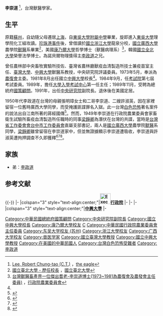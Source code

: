 '''李崇道''' {{BD|1923年|10月2日|2016年|5月15日|}}<ref>[http://www.theeagle.com/obituaries/lee-robert-chung-tao-c-t/article_49dae41b-02ce-5578-88be-07a25b7763c2.html Lee, Robert Chung-tao (C.T.)] {{webarchive|url=https://archive.is/20160820165327/http://www.theeagle.com/obituaries/lee-robert-chung-tao-c-t/article_49dae41b-02ce-5578-88be-07a25b7763c2.html |date=2016-08-20 }}，[[the_eagle|the eagle]]</ref>，台灣獸醫學家。

==生平==
原籍[[蘇州|蘇州]]，自幼隨父母遷居[[上海|上海]]，自[[東吳大學附屬中學|東吳大學附屬中學]]畢業，旋即進入[[東吳大學|東吳大學]]理學院化工組攻讀。[[珍珠港事件|珍珠港事件]]後，曾借讀於[[國立浙江大學|國立浙江大學]]龍泉分校，[[國立廣西大學|國立廣西大學]]農學院[[獸醫|獸醫]]系畢業<ref name="ntpu">[http://www.ntpu.edu.tw/chinese/about/about18_007.php 國立臺北大學 - 歷任校長] {{Wayback|url=http://www.ntpu.edu.tw/chinese/about/about18_007.php |date=20190609104607 }}，[[國立臺北大學|國立臺北大學]]</ref>，美國[[康乃爾大學|康乃爾大學]]哲學博士（獸醫病理系）<ref>[http://www.coa.gov.tw/ws.php?id=22678 台灣獸醫畜產界一位傑出耆老-李崇道博士(1973~1981為農復會及農發會主任委員)] {{Wayback|url=http://www.coa.gov.tw/ws.php?id=22678 |date=20160915043659 }}，[[行政院農業委員會|行政院農業委員會]]</ref>，韓國[[國立全北大學|國立全北大學]]榮譽法學博士。為諾貝爾物理獎得主[[李政道|李政道]]之兄。

曾任農林部中央畜牧實驗所技佐、臺灣省農林廳獸疫血清製造所技士兼疫苗室主任、[[臺灣大學|臺灣大學]]、[[中興大學|中興大學]]獸醫系教授，中央研究院評議委員。1973年5月，奉派為[[農委會|農復會]]主委。1981年8月出任國立[[中興大學|中興大學]]校長<ref name="ntpu" />。1984年9月，任[[考試院|考試院]]第七屆考試委員。1989年，擔任[[大學入學考試中心|大學入學考試中心]]第一任主任；1989年11月，受聘為總統府[[國策顧問|國策顧問]]。1991年，出任[[中央研究院|中央研究院]]副院長。退休後在美國定居。

1950年代李政道在台灣的母親張明璋女士和二哥李崇道、二嫂許淑英，因在家裡留宿一位舊時廣西大學同學，而受掩護匪諜罪名入獄。此一台灣[[白色恐怖|白色恐怖]]著名案件的說法出自江南所著的蔣經國傳<ref>{{cite book|author= 江南(劉宜良)|title=《蔣經國傳：江南版》|location=|publisher=前衛|date=2017-01-13|}}</ref>。然而，1949年李崇道在行政院農業委員會家畜衛生試驗所畜疫血清製造所任職時的同事[[梁錚卿|梁錚卿]]為潛伏在台灣的共諜，當時是[[中國共產黨台灣省工作委員會|台灣省工作委會會]][[中國共產黨臺中市工作委員會|台中市工作委員會]]直屬支部書記，兩人是[[國立廣西大學|國立廣西大學]]農學院[[獸醫|獸醫]]系同學，[[梁錚卿|梁錚卿]]雖曾留宿在李崇道家中，但並無證據顯示李崇道遭吸收，李崇道與許淑英遭拘押調查不久即獲釋<ref>{{cite web|url=https://aa.archives.gov.tw/archivesData.aspx?SystemID=0004931261|title=本所技術員李崇道及助理許淑英被拘一案|publisher=國家檔案管理局|author=行政院農業委員會家畜衛生試驗所血清製造所|date=1950-11-10|access-date=2018-07-17|archive-url=https://web.archive.org/web/20180717100341/https://aa.archives.gov.tw/archivesData.aspx?SystemID=0004931261|archive-date=2018-07-17|dead-url=yes}}</ref><ref name="A">{{cite web|url=https://aa.archives.gov.tw/archivesData.aspx?SystemID=0004931265|title=技術員李崇道助理員許淑英簽請復職|publisher=國家檔案管理局|author=行政院農業委員會家畜衛生試驗所血清製造所|date=1950-12-08|access-date=2018-07-17|archive-url=https://web.archive.org/web/20180717100008/https://aa.archives.gov.tw/archivesData.aspx?SystemID=0004931265|archive-date=2018-07-17|dead-url=yes}}</ref><ref>{{cite web|url=https://aa.archives.gov.tw/archivesData.aspx?SystemID=0004931264|title=職李崇道經交保恢復自由之身|publisher=國家檔案管理局|author=李崇道|date=1950-12-04|access-date=2018-07-17|archive-url=https://web.archive.org/web/20180717100123/https://aa.archives.gov.tw/archivesData.aspx?SystemID=0004931264|archive-date=2018-07-17|dead-url=yes}}</ref>。

== 家族 ==
* 弟：[[李政道|李政道]]

== 参考文献 ==
{{Reflist}}

{{-}}
{{start box}}
{{s-gov|roc}}
|-
|colspan="3" style="text-align:center;"|'''[[File:Executive_Yuan,ROC_LOGO.svg|35px]][[行政院|行政院]]'''
|-
{{s-before|[[沈宗瀚|沈宗瀚]]}}
{{s-title|[[中國農村復興聯合委員會|中國農村復興聯合委員會]]主任委員<small><br>第三任<br>1973年5月－1979年3月16日}}
{{s-none|改制為行政院農業發展委員會}}
|-
{{s-none|首任}}
{{s-title|[[行政院農業發展委員會|行政院農業發展委員會]]主任委員<small><br>第一任<br>1979年3月16日－1981年8月1日}}
{{s-after|[[張憲秋|張憲秋]]}}
{{s-edu}}
|-
|colspan="3" style="text-align:center;"|'''<!-- 注释出：[[File:National_Chung_Hsing_University.svg|20px]] -->[[國立中興大學|中興大學]]'''
|-
{{s-before|[[羅雲平|羅雲平]]}}
{{s-title|[[國立中興大學|中興大學]]校長<br><small>第三任<br>1981年8月1日—1984年8月1日}}
{{s-after|[[貢穀紳|貢穀紳]]}}
{{end box}}

{{中華民國第七屆考試委員}}
{{DEFAULTSORT:L}}
[[Category:中華民國總統府國策顧問|Category:中華民國總統府國策顧問]]
[[Category:中央研究院副院長|Category:中央研究院副院長]]
[[Category:國立中興大學校長|Category:國立中興大學校長]]
[[Category:康乃爾大學校友|Category:康乃爾大學校友]]
[[Category:李姓|C]]
[[Category:中華民國行政院農業委員會主任委員|Category:中華民國行政院農業委員會主任委員]]
[[Category:东吴大学校友_(苏州)|Category:东吴大学校友 (苏州)]]
[[Category:浙江大學校友|Category:浙江大學校友]]
[[Category:广西大学校友|Category:广西大学校友]]
[[Category:兽医学家|Category:兽医学家]]
[[Category:國立臺灣大學教授|Category:國立臺灣大學教授]]
[[Category:國立中興大學教授|Category:國立中興大學教授]]
[[Category:在美國的中華民國人|Category:在美國的中華民國人]]
[[Category:台灣白色恐怖受難者|Category:台灣白色恐怖受難者]]
[[Category:李政道|Category:李政道]]